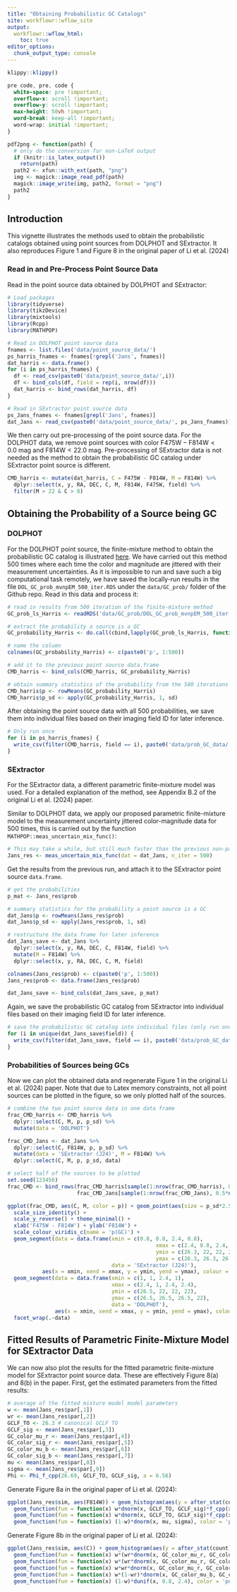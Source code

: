 ```yaml
---
title: "Obtaining Probabilistic GC Catalogs"
site: workflowr::wflow_site
output:
  workflowr::wflow_html:
    toc: true
editor_options:
  chunk_output_type: console
---
```


```r
klippy::klippy()
```

```css
pre code, pre, code {
  white-space: pre !important;
  overflow-x: scroll !important;
  overflow-y: scroll !important;
  max-height: 50vh !important;
  word-break: keep-all !important;
  word-wrap: initial !important;
}
```

```r
pdf2png <- function(path) {
  # only do the conversion for non-LaTeX output
  if (knitr::is_latex_output())
    return(path)
  path2 <- xfun::with_ext(path, "png")
  img <- magick::image_read_pdf(path)
  magick::image_write(img, path2, format = "png")
  path2
}
```

## Introduction

This vignette illustrates the methods used to obtain the probabilistic catalogs obtained using point sources from DOLPHOT and SExtractor. It also reproduces Figure 1 and Figure 8 in the original paper of Li et al. (2024)

### Read in and Pre-Process Point Source Data

Read in the point source data obtained by DOLPHOT and SExtractor:

```r
# Load packages
library(tidyverse)
library(tikzDevice)
library(mixtools)
library(Rcpp)
library(MATHPOP)

# Read in DOLPHOT point source data
fnames <- list.files('data/point_source_data/')
ps_harris_fnames <- fnames[!grepl('Jans', fnames)]
dat_harris <- data.frame()
for (i in ps_harris_fnames) {
  df <- read_csv(paste0('data/point_source_data/',i))
  df <- bind_cols(df, field = rep(i, nrow(df)))
  dat_harris <- bind_rows(dat_harris, df)
}

# Read in SExtractor point source data
ps_Jans_fnames <- fnames[grepl('Jans', fnames)]
dat_Jans <- read_csv(paste0('data/point_source_data/', ps_Jans_fnames))

```

We then carry out pre-processing of the point source data. For the DOLPHOT data, we remove point sources with color $\mathrm{F475W} - \mathrm{F814W} < 0.0~\mathrm{mag}$ and $\mathrm{F814W} < 22.0~\mathrm{mag}$. Pre-processing of SExtractor data is not needed as the method to obtain the probabilistic GC catalog under SExtractor point source is different.

```r
CMD_harris <- mutate(dat_harris, C = F475W - F814W, M = F814W) %>%
  dplyr::select(x, y, RA, DEC, C, M, F814W, F475W, field) %>%
  filter(M > 22 & C > 0)
```

## Obtaining the Probability of a Source being GC

### DOLPHOT

For the DOLPHOT point source, the finite-mixture method to obtain the probabilistic GC catalog is illustrated [here](GC_prob.html). We have carried out this method 500 times where each time the color and magnitude are jittered with their measurement uncertainties. As it is impossible to run and save such a big computational task remotely, we have saved the locally-run results in the file `DOL_GC_prob_mvnpEM_500_iter.RDS` under the `data/GC_prob/` folder of the Github repo. Read in this data and process it:

```r
# read in results from 500 iteration of the finite-mixture method
GC_prob_ls_Harris <- readRDS('data/GC_prob/DOL_GC_prob_mvnpEM_500_iter.RDS')

# extract the probability a source is a GC
GC_probability_Harris <- do.call(cbind,lapply(GC_prob_ls_Harris, function(x) x$posterior[, which.max(x$lambdahat)]))

# name the column
colnames(GC_probability_Harris) <- c(paste0('p', 1:500))

# add it to the previous point source data.frame
CMD_harris <- bind_cols(CMD_harris, GC_probability_Harris)

# obtain summary statistics of the probability from the 500 iterations
CMD_harris$p <- rowMeans(GC_probability_Harris)
CMD_harris$p_sd <- apply(GC_probability_Harris, 1, sd)
```

After obtaining the point source data with all 500 probabilities, we save them into individual files based on their imaging field ID for later inference.

```r
# Only run once
for (i in ps_harris_fnames) {
  write_csv(filter(CMD_harris, field == i), paste0('data/prob_GC_data/',unlist(strsplit(i, split = '.', fixed = T))[1],'_pGC.csv'))
}
```


### SExtractor

For the SExtractor data, a different parametric finite-mixture model was used. For a detailed explanation of the method, see Appendix B.2 of the original Li et al. (2024) paper.

Similar to DOLPHOT data, we apply our proposed parametric finite-mixture model to the measurement uncertainty jittered color-magnitude data for 500 times, this is carried out by the function `MATHPOP::meas_uncertain_mix_func()`:

```r
# This may take a while, but still much faster than the previous non-parametric finite mixture model used for DOLPHOT
Jans_res <- meas_uncertain_mix_func(dat = dat_Jans, n_iter = 500)
```

Get the results from the previous run, and attach it to the SExtractor point source `data.frame`.

```r
# get the probabilities
p_mat <- Jans_res$prob

# summary statistics for the probability a point source is a GC
dat_Jans$p <- rowMeans(Jans_res$prob)
dat_Jans$p_sd <- apply(Jans_res$prob, 1, sd)

# restructure the data frame for later inference
dat_Jans_save <- dat_Jans %>%
  dplyr::select(x, y, RA, DEC, C, F814W, field) %>%
  mutate(M = F814W) %>%
  dplyr::select(x, y, RA, DEC, C, M, field)

colnames(Jans_res$prob) <- c(paste0('p', 1:500))
Jans_res$prob <- data.frame(Jans_res$prob)

dat_Jans_save <- bind_cols(dat_Jans_save, p_mat)
```

Again, we save the probabilistic GC catalog from SExtractor into individual files based on their imaging field ID for later inference.

```r
# save the probabilistic GC catalog into individual files (only run once)
for (i in unique(dat_Jans_save$field)) {
  write_csv(filter(dat_Jans_save, field == i), paste0('data/prob_GC_data/', i,'_pGC_Jans.csv'))
}
```

### Probabilities of Sources being GCs

Now we can plot the obtained data and regenerate Figure 1 in the original Li et al. (2024) paper. Note that due to Latex memory constraints, not all point sources can be plotted in the figure, so we only plotted half of the sources.

```r
# combine the two point source data in one data frame
frac_CMD_harris <- CMD_harris %>%
  dplyr::select(C, M, p, p_sd) %>%
  mutate(data = 'DOLPHOT')

frac_CMD_Jans <- dat_Jans %>%
  dplyr::select(C, F814W, p, p_sd) %>%
  mutate(data = 'SExtractor (J24)', M = F814W) %>%
  dplyr::select(C, M, p, p_sd, data)

# select half of the sources to be plotted
set.seed(123456)
frac_CMD <- bind_rows(frac_CMD_harris[sample(1:nrow(frac_CMD_harris), 0.5*nrow(frac_CMD_harris), replace = F),],
                      frac_CMD_Jans[sample(1:nrow(frac_CMD_Jans), 0.5*nrow(frac_CMD_Jans), replace = F),])

ggplot(frac_CMD, aes(C, M, color = p)) + geom_point(aes(size = p_sd*2.5)) +
  scale_size_identity() +
  scale_y_reverse() + theme_minimal() +
  xlab('F475W - F814W') + ylab('F814W') +
  scale_colour_viridis_c(name = 'p(GC)') + 
  geom_segment(data = data.frame(xmin = c(0.8, 0.8, 2.4, 0.8), 
                                               xmax = c(2.4, 0.8, 2.4, 2.4), 
                                               ymin = c(26.3, 22, 22, 22), 
                                               ymax = c(26.3, 26.3, 26.3, 22),
                                 data = 'SExtractor (J24)'), 
           aes(x = xmin, xend = xmax, y = ymin, yend = ymax), colour = 'red') +
  geom_segment(data = data.frame(xmin = c(1, 1, 2.4, 1), 
                                 xmax = c(2.4, 1, 2.4, 2.4), 
                                 ymin = c(26.5, 22, 22, 22), 
                                 ymax = c(26.5, 26.5, 26.5, 22),
                                 data = 'DOLPHOT'), 
               aes(x = xmin, xend = xmax, y = ymin, yend = ymax), colour = 'red') +
  facet_wrap(.~data)
```

## Fitted Results of Parametric Finite-Mixture Model for SExtractor Data

We can now also plot the results for the fitted parametric finite-mixture model for SExtractor point source data. These are effectively Figure 8(a) and 8(b) in the paper. First, get the estimated parameters from the fitted results:

```r
# average of the fitted mixture model model parameters
w <- mean(Jans_res$par[,1])
wr <- mean(Jans_res$par[,2])
GCLF_TO <- 26.3 # canonical GCLF TO
GCLF_sig <- mean(Jans_res$par[,3])
GC_color_mu_r <- mean(Jans_res$par[,4])
GC_color_sig_r <- mean(Jans_res$par[,5])
GC_color_mu_b <- mean(Jans_res$par[,6])
GC_color_sig_b <- mean(Jans_res$par[,7])
mu <- mean(Jans_res$par[,8])
sigma <- mean(Jans_res$par[,9])
Phi <- Phi_f_cpp(26.69, GCLF_TO, GCLF_sig, a = 6.56)
```

Generate Figure 8a in the original paper of Li et al. (2024):

```r
ggplot(Jans_res$sim, aes(F814W)) + geom_histogram(aes(y = after_stat(count)/sum(count)/.05253/2),breaks = seq(22, 27.2, length = 50), alpha = 0.5) +
  geom_function(fun = function(x) w*dnorm(x, GCLF_TO, GCLF_sig)*f_cpp(x, 26.69, 6.56)/Phi + (1-w)*dnorm(x, mu, sigma)) +
  geom_function(fun = function(x) w*dnorm(x, GCLF_TO, GCLF_sig)*f_cpp(x, 26.69, 6.56)/Phi, color = "#EBCC2A") +
  geom_function(fun = function(x) (1-w)*dnorm(x, mu, sigma), color = 'purple') + ylab('Density') + theme_minimal() 
```

Generate Figure 8b in the original paper of Li et al. (2024):

```r
ggplot(Jans_res$sim, aes(C)) + geom_histogram(aes(y = after_stat(count)/sum(count)/0.032),breaks = seq(0.8, 2.4, length = 50), alpha = 0.5) +
  geom_function(fun = function(x) w*(wr*dnorm(x, GC_color_mu_r, GC_color_sig_r) + (1-wr)*dnorm(x, GC_color_mu_b, GC_color_sig_b)) + (1-w)*dunif(x, 0.8, 2.4)) +
  geom_function(fun = function(x) w*(wr*dnorm(x, GC_color_mu_r, GC_color_sig_r) + (1-wr)*dnorm(x, GC_color_mu_b, GC_color_sig_b)), color = "#EBCC2A") +
  geom_function(fun = function(x) w*wr*dnorm(x, GC_color_mu_r, GC_color_sig_r), color = '#3B9AB2') +
  geom_function(fun = function(x) w*(1-wr)*dnorm(x, GC_color_mu_b, GC_color_sig_b), color = "#FF0000") +
  geom_function(fun = function(x) (1-w)*dunif(x, 0.8, 2.4), color = 'purple') + ylab('Density') + theme_minimal() + xlab('F475W - F814W')
```










